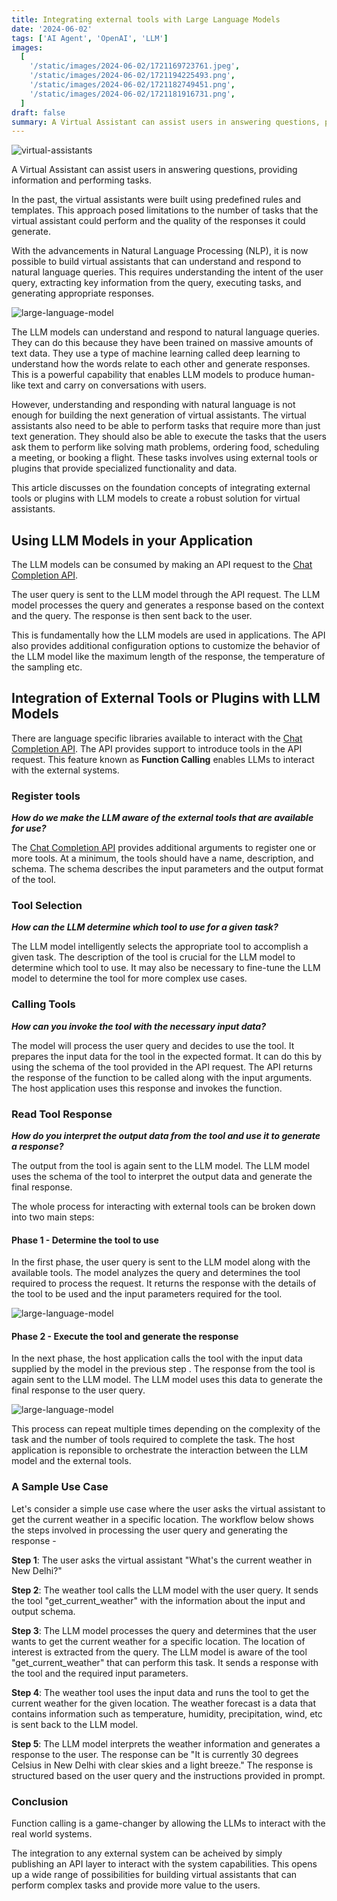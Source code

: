 ```yaml
---
title: Integrating external tools with Large Language Models
date: '2024-06-02'
tags: ['AI Agent', 'OpenAI', 'LLM']
images:
  [
    '/static/images/2024-06-02/1721169723761.jpeg',
    '/static/images/2024-06-02/1721194225493.png',
    '/static/images/2024-06-02/1721182749451.png',
    '/static/images/2024-06-02/1721181916731.png',
  ]
draft: false
summary: A Virtual Assistant can assist users in answering questions, providing information and performing tasks. In the past, the virtual assistants were built using predefined rules and templates. This approach posed limitations to the number of tasks that the virtual assistant could perform and the quality of the responses it could generate.
---
```


![virtual-assistants](/static/images/2024-06-02/1721169723761.jpeg)

A Virtual Assistant can assist users in answering questions, providing information and performing tasks.

In the past, the virtual assistants were built using predefined rules and templates.
This approach posed limitations to the number of tasks that the virtual assistant could perform and the quality of the responses it could generate.

With the advancements in Natural Language Processing (NLP), it is now possible to build virtual assistants that can understand and respond to natural language queries.
This requires understanding the intent of the user query, extracting key information from the query, executing tasks, and generating appropriate responses.

![large-language-model](/static/images/2024-06-02/1721194225493.png)

The LLM models can understand and respond to natural language queries. They can do this because they have been trained on massive amounts of text data. They use a type of machine learning called deep learning to understand how the words relate to each other and generate responses. This is a powerful capability that enables LLM models to produce human-like text and carry on conversations with users.

However, understanding and responding with natural language is not enough for building the next generation of virtual assistants.
The virtual assistants also need to be able to perform tasks that require more than just text generation. They should also be able to execute the tasks that the users ask them to perform like solving math problems, ordering food, scheduling a meeting, or booking a flight. These tasks involves using external tools or plugins that provide specialized functionality and data.

This article discusses on the foundation concepts of integrating external tools or plugins with LLM models to create a robust solution for virtual assistants.

## Using LLM Models in your Application

The LLM models can be consumed by making an API request to the [Chat Completion API](https://platform.openai.com/docs/api-reference/introduction).

The user query is sent to the LLM model through the API request. The LLM model processes the query and generates a response based on the context and the query. The response is then sent back to the user.

This is fundamentally how the LLM models are used in applications.
The API also provides additional configuration options to customize the behavior of the LLM model like the maximum length of the response, the temperature of the sampling etc.

## Integration of External Tools or Plugins with LLM Models

There are language specific libraries available to interact with the [Chat Completion API](https://platform.openai.com/docs/api-reference/introduction).
The API provides support to introduce tools in the API request. This feature known as **Function Calling** enables LLMs to interact with the external systems.

### Register tools

**_How do we make the LLM aware of the external tools that are available for use?_**

The [Chat Completion API](https://platform.openai.com/docs/api-reference/introduction) provides additional arguments to register one or more tools. At a minimum, the tools should have a name, description, and schema. The schema describes the input parameters and the output format of the tool.

### Tool Selection

**_How can the LLM determine which tool to use for a given task?_**

The LLM model intelligently selects the appropriate tool to accomplish a given task. The description of the tool is crucial for the LLM model to determine which tool to use.
It may also be necessary to fine-tune the LLM model to determine the tool for more complex use cases.

### Calling Tools

**_How can you invoke the tool with the necessary input data?_**

The model will process the user query and decides to use the tool. It prepares the input data for the tool in the expected format. It can do this by using the schema of the tool provided in the API request.
The API returns the response of the function to be called along with the input arguments. The host application uses this response and invokes the function.

### Read Tool Response

**_How do you interpret the output data from the tool and use it to generate a response?_**

The output from the tool is again sent to the LLM model.
The LLM model uses the schema of the tool to interpret the output data and generate the final response.

The whole process for interacting with external tools can be broken down into two main steps:

#### Phase 1 - Determine the tool to use

In the first phase, the user query is sent to the LLM model along with the available tools. The model analyzes the query and determines the tool required to process the request.
It returns the response with the details of the tool to be used and the input parameters required for the tool.

![large-language-model](/static/images/2024-06-02/1721181916731.png)

#### Phase 2 - Execute the tool and generate the response

In the next phase, the host application calls the tool with the input data supplied by the model in the previous step . The response from the tool is again sent to the LLM model. The LLM model uses this data to generate the final response to the user query.

![large-language-model](/static/images/2024-06-02/1721182749451.png)

This process can repeat multiple times depending on the complexity of the task and the number of tools required to complete the task. The host application is reponsible to orchestrate the interaction between the LLM model and the external tools.

### A Sample Use Case

Let's consider a simple use case where the user asks the virtual assistant to get the current weather in a specific location. The workflow below shows the steps involved in processing the user query and generating the response -

**Step 1**: The user asks the virtual assistant "What's the current weather in New Delhi?"

**Step 2**: The weather tool calls the LLM model with the user query. It sends the tool "get_current_weather" with the information about the input and output schema.

**Step 3**: The LLM model processes the query and determines that the user wants to get the current weather for a specific location. The location of interest is extracted from the query. The LLM model is aware of the tool "get_current_weather" that can perform this task. It sends a response with the tool and the required input parameters.

**Step 4**: The weather tool uses the input data and runs the tool to get the current weather for the given location. The weather forecast is a data that contains information such as temperature, humidity, precipitation, wind, etc is sent back to the LLM model.

**Step 5**: The LLM model interprets the weather information and generates a response to the user. The response can be "It is currently 30 degrees Celsius in New Delhi with clear skies and a light breeze." The response is structured based on the user query and the instructions provided in prompt.

### Conclusion

Function calling is a game-changer by allowing the LLMs to interact with the real world systems.

The integration to any external system can be acheived by simply publishing an API layer to interact with the system capabilities. This opens up a wide range of possibilities for building virtual assistants that can perform complex tasks and provide more value to the users.
